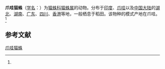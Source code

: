 {{Speciesbox
| name = 爪哇猫蛛
| status = 
| status_system = 
| image = Oxyopes javanus-Kadavoor-2016-06-20-001.jpg
| genus = Oxyopes
| species = javanus
| authority = (Thorell, 1877)<ref name='id14170'>{{cite web| url =http://www.bioinfo.cn/db05/BjdwSpecies.php?action=view&id=14170| title =爪哇猫蛛| work =《中国动物物种编目数据库》| publisher =中国科学院微生物研究所| author =中国科学院动物研究所| accessdate =2009-04-28| deadurl =yes| archiveurl =https://web.archive.org/web/20160305021206/http://www.bioinfo.cn/db05/BjdwSpecies.php?action=view&id=14170| archivedate =2016-03-05}}</ref>
}}

'''爪哇猫蛛'''（[[学名|学名]]：{{lang|la|''Oxyopes javanus''}}）为[[猫蛛科|猫蛛科]][[猫蛛属|猫蛛属]]的动物。分布于[[印度|印度]]、[[爪哇|爪哇]]以及[[中国大陆|中国大陆]]的[[湖北|湖北]]、[[湖南|湖南]]、[[广东|广东]]、[[四川|四川]]、[[香港|香港]]等地，一般栖息于稻田。该物种的模式产地在爪哇。<ref name='id14170'/>

== 参考文献 ==
{{reflist}}

{{Wikispecies|Oxyopes javanus}}
{{Taxonbar|from=Q2912659}}

[[Category:猫蛛属|爪哇猫蛛]]


{{蜘蛛小作品}}
